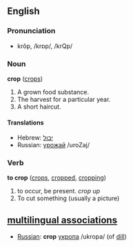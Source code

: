 ==English==
===Pronunciation===
*krŏp, /krɒp/, /krQp/

===Noun===
'''crop''' ([[crops]])

# A grown food substance.
# The harvest for a particular year.
# A short haircut.

====Translations====
*Hebrew: [[:he:יבול|יבול]]
*Russian: [[:ru:урожай|урожай]] /uroZaj/

===Verb===
'''to crop''' ([[crops]], [[cropped]], [[cropping]])

# to occur, be present. ''crop up''
# To cut something (usually a picture)

==[[multilingual associations]]==
*[[Russian]]: '''crop''' [[:ru:укроп|укроп]]а /ukropa/ (of [[dill]])